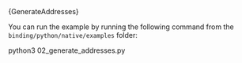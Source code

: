 
<CodeBlock className="language-python">
  {GenerateAddresses}
</CodeBlock>

You can run the example by running the following command from the `binding/python/native/examples` folder:

<CodeBlock className="language-bash">
    python3 02_generate_addresses.py
</CodeBlock>
